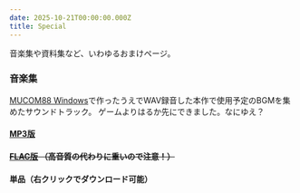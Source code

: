 ```yaml
---
date: 2025-10-21T00:00:00.000Z
title: Special
---
```


音楽集や資料集など、いわゆるおまけページ。

### 音楽集

[MUCOM88 Windows](https://onitama.tv/mucom88/)で作ったうえでWAV録音した本作で使用予定のBGMを集めたサウンドトラック。
ゲームよりはるか先にできました。なにゆえ？

#### [MP3版](/music/LR_MP3.zip)

#### ~~[FLAC版](/music/LR_FLAC.zip) （高音質の代わりに重いので注意！）~~

#### 単品（右クリックでダウンロード可能）

<AudioPlayer src="lr/LR_FLD1OP.mp3" title="光の乙女たち - Welcome into the Titania" />
<AudioPlayer src="lr/LR_EVN2.mp3" title="アリサのテーマ - Innocent Knight Alicia" />
<AudioPlayer src="lr/LR_MAP1.mp3" title="臨戦態勢 - In The Dungeon Map" />
<AudioPlayer src="lr/LR_BTL1.mp3" title="白薔薇を胸に - The Battle with Beast" />
<AudioPlayer src="lr/LR_TWN1.mp3" title="街角のスカート - The Village" />
<AudioPlayer src="lr/LR_MAP2.mp3" title="神秘の自然 - Running in the Forest" />
<AudioPlayer src="lr/LR_TWN2.mp3" title="歓迎のパレード - Funny City" />
<AudioPlayer src="lr/LR_MAP3.mp3" title="銀嶺月山 - Climb the Mountain" />
<AudioPlayer src="lr/LR_TWN3.mp3" title="王城都市 - Royal Castle" />
<AudioPlayer src="lr/LR_MAP9.mp3" title="影の舞踏 - The Artificiality Tower" />
<AudioPlayer src="lr/LR_EVN5.mp3" title="死神の眼光 - Encounter" />
<AudioPlayer src="lr/LR_BTL2.mp3" title="魔獣の足音 - The Battle with Huge Monster" />
<AudioPlayer src="lr/LR_MAP8.mp3" title="雪のひとひら - Snow Field" />
<AudioPlayer src="lr/LR_EVN1.mp3" title="大脱出少女 - Run Away!!" />
<AudioPlayer src="lr/LR_MAP5.mp3" title="封印の地 - Underground Temple " />
<AudioPlayer src="lr/LR_EVN3.mp3" title="剛腕のシオン - Captain Sion" />
<AudioPlayer src="lr/LR_EVN6.mp3" title="アカネは祈る - Sanctuary from Akane " />
<AudioPlayer src="lr/LR_EVN4.mp3" title="姫剣士ミアの翼 - Sword Princess Mia " />
<AudioPlayer src="lr/LR_TWN4.mp3" title="天空のワルツ - Wall in the Sky" />
<AudioPlayer src="lr/LR_EVN10.mp3" title="とびはねフレイ - Fray Go Fray!" />
<AudioPlayer src="lr/LR_MAP4.mp3" title="紅蓮の溶岩 - Lava Region" />
<AudioPlayer src="lr/LR_EVN8.mp3" title="ミィのテーマ - Meow Meow Miey!" />
<AudioPlayer src="lr/LR_EVN9.mp3" title="魔法の真実 - Beat of Destruction" />
<AudioPlayer src="lr/LR_BTL3.mp3" title="灼血の翼弓 - Death Match with Queen Harpy Ryza" />
<AudioPlayer src="lr/LR_ME2.mp3" title="乙女百合散りぬ - Requiem" />
<AudioPlayer src="lr/LR_MAP6.mp3" title="大神殿の試練 - Ordeal of Legendary Palace" />
<AudioPlayer src="lr/LR_EVN7.mp3" title="宿命の巫女カレン - Calen of the Destiny" />
<AudioPlayer src="lr/LR_MAP7.mp3" title="時の歯車 - Clock Tower" />
<AudioPlayer src="lr/LR_MAP10.mp3" title="次元の歩み - The Road to the Magic Core" />
<AudioPlayer src="lr/LR_BTL5.mp3" title="暗闇の向こう - Battle to the Legend" />
<AudioPlayer src="lr/LR_BTL4.mp3" title="雷光の女神 - The Final Wars" />
<AudioPlayer src="lr/LR_EVN11.mp3" title="新しい世界 - After End Final Battle" />
<AudioPlayer src="lr/LR_EVN12.mp3" title="いとしいひとに - Epilogue 1" />
<AudioPlayer src="lr/LR_EVN13.mp3" title="あなたとなら - Epilogue 2" />
<AudioPlayer src="lr/LR_EVN14.mp3" title="好奇心の旅立ち - Lightning Rubellum" />
<AudioPlayer src="lr/LR_ME1.mp3" title="重要アイテムファンファーレ - Lucky!!" />
<AudioPlayer src="lr/LR_FLD1.mp3" title="(Bonus)光の乙女たち - Daytime Street" />
